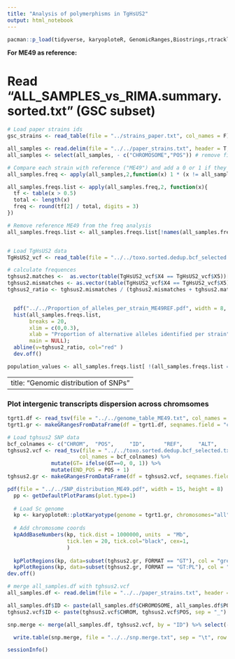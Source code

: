 ```yaml
---
title: "Analysis of polymerphisms in TgHsUS2"
output: html_notebook
---
```


```r
pacman::p_load(tidyverse, karyoploteR, GenomicRanges,Biostrings,rtracklayer )
```

**For ME49 as reference:**

# Read "ALL_SAMPLES_vs_RIMA.summary.sorted.txt" (GSC subset)
```r
# Load paper strains ids
gsc_strains <- read_table(file = "../strains_paper.txt", col_names = F)

all_samples <- read.delim(file = "../../paper_strains.txt", header = T, row.names = NULL)
all_samples <- select(all_samples, - c("CHROMOSOME","POS")) # remove first 2 columns

# Compare each strain with reference ("ME49") and add a 0 or 1 if they match the reference allele or not.
all_samples.freq <- apply(all_samples,2,function(x) 1 * (x != all_samples[,"ME49"] ) )

all_samples.freqs.list <- apply(all_samples.freq,2, function(x){
  tf <- table(x > 0.5)
  total <- length(x)
  freq <- round(tf[2] / total, digits = 3)
})

# Remove reference ME49 from the freq analysis
all_samples.freqs.list <- all_samples.freqs.list[!names(all_samples.freqs.list) == "ME49"]


# Load TgHsUS2 data
TgHsUS2_vcf <- read_table(file = "../../toxo.sorted.dedup.bcf_selected.txt", col_names = F)

# calculate frequences
tghsus2.matches <-  as.vector(table(TgHsUS2_vcf$X4 == TgHsUS2_vcf$X5))[2]
tghsus2.mismatches <- as.vector(table(TgHsUS2_vcf$X4 == TgHsUS2_vcf$X5))[1]
tghsus2_ratio <- tghsus2.mismatches / (tghsus2.mismatches + tghsus2.matches)


  pdf("../../Proportion_of_alleles_per_strain_ME49REF.pdf", width = 8, height = 8)
  hist(all_samples.freqs.list, 
       breaks = 20, 
       xlim = c(0,0.3), 
       xlab = "Proportion of alternative alleles identified per strain", ylab = "Number of strains",
       main = NULL); 
  abline(v=tghsus2_ratio, col="red" )
  dev.off()

population_values <- all_samples.freqs.list[ !(all_samples.freqs.list == 0 | is.na(all_samples.freqs.list))]
```


---------------------------------------
title: "Genomic distribution of SNPs"
---------------------------------------

### Plot intergenic transcripts dispersion across chromsomes
```r
tgrt1.df <- read_tsv(file = "../../genome_table_ME49.txt", col_names = c("chr","length")) %>% mutate(start=1) %>% head(14)
tgrt1.gr <- makeGRangesFromDataFrame(df = tgrt1.df, seqnames.field = "chr", end.field = "length", start.field = "start")

# Load tghsus2 SNP data
bcf_colnames <- c("CHROM",  "POS",     "ID",      "REF",     "ALT",     "QUAL",    "FILTER",  "INFO",    "FORMAT",  "GT")
tghsus2.vcf <- read_tsv(file = "../../toxo.sorted.dedup.bcf_selected.txt", 
                       col_names = bcf_colnames) %>% 
              mutate(GT= ifelse(GT==0, 0, 1)) %>% 
              mutate(END_POS = POS + 1)
tghsus2.gr <- makeGRangesFromDataFrame(df = tghsus2.vcf, seqnames.field = "CHROM", start.field = "POS", end.field = "END_POS", keep.extra.columns = T) 

pdf(file = "../../SNP_distribution_ME49.pdf", width = 15, height = 8)
  pp <- getDefaultPlotParams(plot.type=1)
  
  # Load Sc genome
  kp <- karyoploteR::plotKaryotype(genome = tgrt1.gr, chromosomes="all", plot.type=1, plot.params = pp)
  
  # Add chromosome coords
  kpAddBaseNumbers(kp, tick.dist = 1000000, units  = "Mb", 
                   tick.len = 20, tick.col="black", cex=1,
                   )
  
  kpPlotRegions(kp, data=subset(tghsus2.gr, FORMAT == "GT"), col = "grey", r0=0, r1=0.25, avoid.overlapping=F)
  kpPlotRegions(kp, data=subset(tghsus2.gr, FORMAT == "GT:PL"), col = "red", r0=0.26, r1=0.5, avoid.overlapping=F)
dev.off()
```
```r
# merge all_samples.df with tghsus2.vcf
all_samples.df <- read.delim(file = "../../paper_strains.txt", header = T, row.names = NULL)

all_samples.df$ID <- paste(all_samples.df$CHROMOSOME, all_samples.df$POS, sep = "_")
tghsus2.vcf$ID <- paste(tghsus2.vcf$CHROM, tghsus2.vcf$POS, sep = "_")

snp.merge <- merge(all_samples.df, tghsus2.vcf, by = "ID") %>% select(-c("CHROM","POS.y","ID","REF","QUAL","FILTER","INFO","FORMAT","GT","END_POS")) %>% rename("ALT"="TgHsUS2")

  write.table(snp.merge, file = "../../snp.merge.txt", sep = "\t", row.names = F, col.names = T, quote = F)
```

```r
sessionInfo()
```

